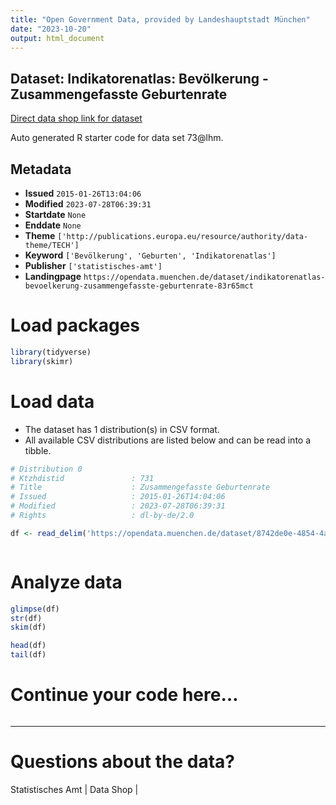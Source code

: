 ```yaml
---
title: "Open Government Data, provided by Landeshauptstadt München"
date: "2023-10-20"
output: html_document
---
```


## Dataset: Indikatorenatlas: Bevölkerung - Zusammengefasste Geburtenrate

[Direct data shop link for dataset](https://opendata.muenchen.de/dataset/indikatorenatlas-bevoelkerung-zusammengefasste-geburtenrate-83r65mct)

Auto generated R starter code for data set 73@lhm.

## Metadata

- **Issued** `2015-01-26T13:04:06`
- **Modified** `2023-07-28T06:39:31`
- **Startdate** `None`
- **Enddate** `None`
- **Theme** `['http://publications.europa.eu/resource/authority/data-theme/TECH']`
- **Keyword** `['Bevölkerung', 'Geburten', 'Indikatorenatlas']`
- **Publisher** `['statistisches-amt']`
- **Landingpage** `https://opendata.muenchen.de/dataset/indikatorenatlas-bevoelkerung-zusammengefasste-geburtenrate-83r65mct`


# Load packages

```r

library(tidyverse)
library(skimr)

```

# Load data

-   The dataset has 1 distribution(s) in CSV format.
-   All available CSV distributions are listed below and can be read into a tibble.

```r

# Distribution 0
# Ktzhdistid               : 731
# Title                    : Zusammengefasste Geburtenrate
# Issued                   : 2015-01-26T14:04:06
# Modified                 : 2023-07-28T06:39:31
# Rights                   : dl-by-de/2.0

df <- read_delim('https://opendata.muenchen.de/dataset/8742de0e-4854-4a6d-8e8f-97b00450e08a/resource/94a2515e-65cb-47be-b337-bdb0d01e853a/download/indikat_bevoelkerung_zusammengefasste_geburtenrate_240723.csv')



```

# Analyze data

```r

glimpse(df)
str(df)
skim(df)

head(df)
tail(df)

```

# Continue your code here...

```r

```

------------------------------------------------------------------------

# Questions about the data?

Statistisches Amt | Data Shop | 
